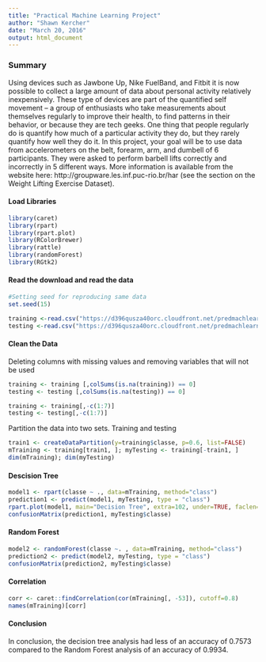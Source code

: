 ```yaml
---
title: "Practical Machine Learning Project"
author: "Shawn Kercher"
date: "March 20, 2016"
output: html_document
---
```

### Summary

Using devices such as Jawbone Up, Nike FuelBand, and Fitbit it is now possible to collect a large amount of data about personal activity relatively inexpensively. These type of devices are part of the quantified self movement – a group of enthusiasts who take measurements about themselves regularly to improve their health, to find patterns in their behavior, or because they are tech geeks. One thing that people regularly do is quantify how much of a particular activity they do, but they rarely quantify how well they do it. In this project, your goal will be to use data from accelerometers on the belt, forearm, arm, and dumbell of 6 participants. They were asked to perform barbell lifts correctly and incorrectly in 5 different ways. More information is available from the website here: http://groupware.les.inf.puc-rio.br/har (see the section on the Weight Lifting Exercise Dataset).

#### Load Libraries
```r
library(caret)
library(rpart)
library(rpart.plot)
library(RColorBrewer)
library(rattle)
library(randomForest)
library(RGtk2)
```

#### Read the download and read the data
```r
#Setting seed for reproducing same data
set.seed(15)

training <-read.csv("https://d396qusza40orc.cloudfront.net/predmachlearn/pml-training.csv", na.strings=c("NA","#DIV/0!",""))
testing <-read.csv("https://d396qusza40orc.cloudfront.net/predmachlearn/pml-testing.csv", na.strings=c("NA","#DIV/0!",""))
```


#### Clean the Data

Deleting columns with missing values and removing variables that will not be used

```r
training <- training [,colSums(is.na(training)) == 0]
testing <- testing [,colSums(is.na(testing)) == 0]  

training <- training[,-c(1:7)]
testing <- testing[,-c(1:7)]
```

Partition the data into two sets. Training and testing
```r
train1 <- createDataPartition(y=training$classe, p=0.6, list=FALSE)
mTraining <- training[train1, ]; myTesting <- training[-train1, ]
dim(mTraining); dim(myTesting) 

```

#### Descision Tree

```r
model1 <- rpart(classe ~ ., data=mTraining, method="class")
prediction1 <- predict(model1, myTesting, type = "class")
rpart.plot(model1, main="Decision Tree", extra=102, under=TRUE, faclen=0)
confusionMatrix(prediction1, myTesting$classe)
```

#### Random Forest

```r
model2 <- randomForest(classe ~. , data=mTraining, method="class")
prediction2 <- predict(model2, myTesting, type = "class")
confusionMatrix(prediction2, myTesting$classe)
```

#### Correlation

```r
corr <- caret::findCorrelation(cor(mTraining[, -53]), cutoff=0.8)
names(mTraining)[corr]
```

#### Conclusion

In conclusion, the decision tree analysis had less of an accuracy of 0.7573 compared to the Random Forest analysis of an accuracy of 0.9934. 

